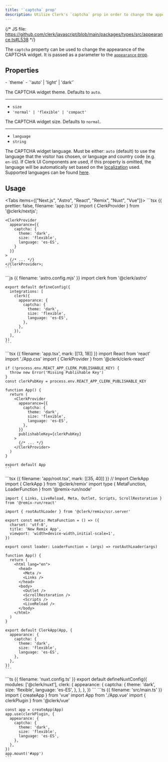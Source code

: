 ```yaml
---
title: '`captcha` prop'
description: Utilize Clerk's `captcha` prop in order to change the appearance of the CAPTCHA widget.
---
```


{/* JS file: https://github.com/clerk/javascript/blob/main/packages/types/src/appearance.ts#L538 */}

The `captcha` property can be used to change the appearance of the CAPTCHA widget. It is passed as a parameter to the [`appearance` prop](/docs/customization/overview).

## Properties

<Properties>
  - `theme`
  - `'auto' | 'light' | 'dark'`

  The CAPTCHA widget theme. Defaults to `auto`.

  ---

  - `size`
  - `'normal' | 'flexible' | 'compact'`

  The CAPTCHA widget size. Defaults to `normal`.

  ---

  - `language`
  - `string`

  The CAPTCHA widget language. Must be either: `auto` (default) to use the language that the visitor has chosen, or language and country code (e.g. `en-US`).
  If Clerk UI Components are used, if this property is omitted, the language will be automatically set based on the [localization](/docs/customization/localization) used.
  Supported languages can be found [here](https://developers.cloudflare.com/turnstile/reference/supported-languages).
</Properties>

## Usage

<Tabs items={["Next.js", "Astro", "React", "Remix", "Nuxt", "Vue"]}>
  <Tab>
    ```tsx {{ prettier: false, filename: 'app.tsx' }}
    import { ClerkProvider } from '@clerk/nextjs';

    <ClerkProvider
      appearance={{
        captcha: {
          theme: 'dark',
          size: 'flexible',
          language: 'es-ES',
        }
      }}
    >
      {/* ... */}
    </ClerkProvider>;
    ```
  </Tab>

  <Tab>
    ```js {{ filename: 'astro.config.mjs' }}
    import clerk from '@clerk/astro'

    export default defineConfig({
      integrations: [
        clerk({
          appearance: {
            captcha: {
              theme: 'dark',
              size: 'flexible',
              language: 'es-ES',
            },
          },
        }),
      ],
    })
    ```
  </Tab>

  <Tab>
    ```tsx {{ filename: 'app.tsx', mark: [[13, 18]] }}
    import React from 'react'
    import './App.css'
    import { ClerkProvider } from '@clerk/clerk-react'

    if (!process.env.REACT_APP_CLERK_PUBLISHABLE_KEY) {
      throw new Error('Missing Publishable Key')
    }
    const clerkPubKey = process.env.REACT_APP_CLERK_PUBLISHABLE_KEY

    function App() {
      return (
        <ClerkProvider
          appearance={{
            captcha: {
              theme: 'dark',
              size: 'flexible',
              language: 'es-ES',
            },
          }}
          publishableKey={clerkPubKey}
        >
          {/* ... */}
        </ClerkProvider>
      )
    }

    export default App
    ```
  </Tab>

  <Tab>
    ```tsx {{ filename: 'app/root.tsx', mark: [[35, 40]] }}
    // Import ClerkApp
    import { ClerkApp } from '@clerk/remix'
    import type { MetaFunction, LoaderFunction } from '@remix-run/node'

    import { Links, LiveReload, Meta, Outlet, Scripts, ScrollRestoration } from '@remix-run/react'

    import { rootAuthLoader } from '@clerk/remix/ssr.server'

    export const meta: MetaFunction = () => ({
      charset: 'utf-8',
      title: 'New Remix App',
      viewport: 'width=device-width,initial-scale=1',
    })

    export const loader: LoaderFunction = (args) => rootAuthLoader(args)

    function App() {
      return (
        <html lang="en">
          <head>
            <Meta />
            <Links />
          </head>
          <body>
            <Outlet />
            <ScrollRestoration />
            <Scripts />
            <LiveReload />
          </body>
        </html>
      )
    }

    export default ClerkApp(App, {
      appearance: {
        captcha: {
          theme: 'dark',
          size: 'flexible',
          language: 'es-ES',
        },
      },
    })
    ```
  </Tab>

  <Tab>
    ```ts {{ filename: 'nuxt.config.ts' }}
    export default defineNuxtConfig({
      modules: ['@clerk/nuxt'],
      clerk: {
        appearance: {
          captcha: {
            theme: 'dark',
            size: 'flexible',
            language: 'es-ES',
          },
        },
      },
    })
    ```
  </Tab>

  <Tab>
    ```ts {{ filename: 'src/main.ts' }}
    import { createApp } from 'vue'
    import App from './App.vue'
    import { clerkPlugin } from '@clerk/vue'

    const app = createApp(App)
    app.use(clerkPlugin, {
      appearance: {
        captcha: {
          theme: 'dark',
          size: 'flexible',
          language: 'es-ES',
        },
      },
    })
    app.mount('#app')
    ```
  </Tab>
</Tabs>
